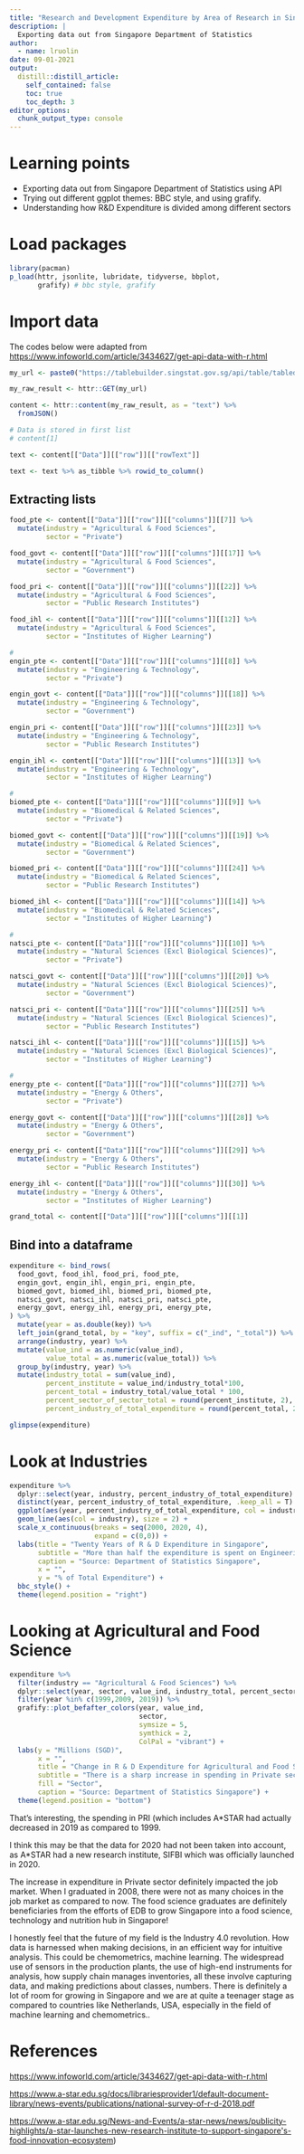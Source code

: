 ```yaml
---
title: "Research and Development Expenditure by Area of Research in Singapore"
description: |
  Exporting data out from Singapore Department of Statistics
author:
  - name: lruolin
date: 09-01-2021
output:
  distill::distill_article:
    self_contained: false
    toc: true
    toc_depth: 3
editor_options: 
  chunk_output_type: console
---
```


# Learning points

- Exporting data out from Singapore Department of Statistics using API
- Trying out different ggplot themes: BBC style, and using grafify.
- Understanding how R&D Expenditure is divided among different sectors

# Load packages

```r
library(pacman)
p_load(httr, jsonlite, lubridate, tidyverse, bbplot,
       grafify) # bbc style, grafify
```


# Import data

The codes below were adapted from <https://www.infoworld.com/article/3434627/get-api-data-with-r.html>

```r
my_url <- paste0("https://tablebuilder.singstat.gov.sg/api/table/tabledata/M081331")

my_raw_result <- httr::GET(my_url)

content <- httr::content(my_raw_result, as = "text") %>% 
  fromJSON()

# Data is stored in first list
# content[1]

text <- content[["Data"]][["row"]][["rowText"]]

text <- text %>% as_tibble %>% rowid_to_column()
```

## Extracting lists

```r
food_pte <- content[["Data"]][["row"]][["columns"]][[7]] %>% 
  mutate(industry = "Agricultural & Food Sciences",
         sector = "Private")

food_govt <- content[["Data"]][["row"]][["columns"]][[17]] %>% 
  mutate(industry = "Agricultural & Food Sciences",
         sector = "Government")

food_pri <- content[["Data"]][["row"]][["columns"]][[22]] %>% 
  mutate(industry = "Agricultural & Food Sciences",
         sector = "Public Research Institutes")

food_ihl <- content[["Data"]][["row"]][["columns"]][[12]] %>% 
  mutate(industry = "Agricultural & Food Sciences",
         sector = "Institutes of Higher Learning")

#
engin_pte <- content[["Data"]][["row"]][["columns"]][[8]] %>% 
  mutate(industry = "Engineering & Technology",
         sector = "Private")

engin_govt <- content[["Data"]][["row"]][["columns"]][[18]] %>% 
  mutate(industry = "Engineering & Technology",
         sector = "Government")

engin_pri <- content[["Data"]][["row"]][["columns"]][[23]] %>% 
  mutate(industry = "Engineering & Technology",
         sector = "Public Research Institutes")

engin_ihl <- content[["Data"]][["row"]][["columns"]][[13]] %>% 
  mutate(industry = "Engineering & Technology",
         sector = "Institutes of Higher Learning")

#
biomed_pte <- content[["Data"]][["row"]][["columns"]][[9]] %>% 
  mutate(industry = "Biomedical & Related Sciences",
         sector = "Private")

biomed_govt <- content[["Data"]][["row"]][["columns"]][[19]] %>% 
  mutate(industry = "Biomedical & Related Sciences",
         sector = "Government")

biomed_pri <- content[["Data"]][["row"]][["columns"]][[24]] %>% 
  mutate(industry = "Biomedical & Related Sciences",
         sector = "Public Research Institutes")

biomed_ihl <- content[["Data"]][["row"]][["columns"]][[14]] %>% 
  mutate(industry = "Biomedical & Related Sciences",
         sector = "Institutes of Higher Learning")

#
natsci_pte <- content[["Data"]][["row"]][["columns"]][[10]] %>% 
  mutate(industry = "Natural Sciences (Excl Biological Sciences)",
         sector = "Private")

natsci_govt <- content[["Data"]][["row"]][["columns"]][[20]] %>% 
  mutate(industry = "Natural Sciences (Excl Biological Sciences)",
         sector = "Government")

natsci_pri <- content[["Data"]][["row"]][["columns"]][[25]] %>% 
  mutate(industry = "Natural Sciences (Excl Biological Sciences)",
         sector = "Public Research Institutes")

natsci_ihl <- content[["Data"]][["row"]][["columns"]][[15]] %>% 
  mutate(industry = "Natural Sciences (Excl Biological Sciences)",
         sector = "Institutes of Higher Learning")

#
energy_pte <- content[["Data"]][["row"]][["columns"]][[27]] %>% 
  mutate(industry = "Energy & Others",
         sector = "Private")

energy_govt <- content[["Data"]][["row"]][["columns"]][[28]] %>% 
  mutate(industry = "Energy & Others",
         sector = "Government")

energy_pri <- content[["Data"]][["row"]][["columns"]][[29]] %>% 
  mutate(industry = "Energy & Others",
         sector = "Public Research Institutes")

energy_ihl <- content[["Data"]][["row"]][["columns"]][[30]] %>% 
  mutate(industry = "Energy & Others",
         sector = "Institutes of Higher Learning")

grand_total <- content[["Data"]][["row"]][["columns"]][[1]]
```

## Bind into a dataframe

```r
expenditure <- bind_rows(
  food_govt, food_ihl, food_pri, food_pte,
  engin_govt, engin_ihl, engin_pri, engin_pte,
  biomed_govt, biomed_ihl, biomed_pri, biomed_pte,
  natsci_govt, natsci_ihl, natsci_pri, natsci_pte,
  energy_govt, energy_ihl, energy_pri, energy_pte,
) %>% 
  mutate(year = as.double(key)) %>% 
  left_join(grand_total, by = "key", suffix = c("_ind", "_total")) %>% 
  arrange(industry, year) %>% 
  mutate(value_ind = as.numeric(value_ind),
         value_total = as.numeric(value_total)) %>% 
  group_by(industry, year) %>% 
  mutate(industry_total = sum(value_ind),
         percent_institute = value_ind/industry_total*100,
         percent_total = industry_total/value_total * 100,
         percent_sector_of_sector_total = round(percent_institute, 2),
         percent_industry_of_total_expenditure = round(percent_total, 2)) 

glimpse(expenditure)
```

# Look at Industries

```r
expenditure %>% 
  dplyr::select(year, industry, percent_industry_of_total_expenditure) %>% 
  distinct(year, percent_industry_of_total_expenditure, .keep_all = T) %>% 
  ggplot(aes(year, percent_industry_of_total_expenditure, col = industry)) +
  geom_line(aes(col = industry), size = 2) +
  scale_x_continuous(breaks = seq(2000, 2020, 4),
                     expand = c(0,0)) +
  labs(title = "Twenty Years of R & D Expenditure in Singapore",
       subtitle = "More than half the expenditure is spent on Engineering and Technology.",
       caption = "Source: Department of Statistics Singapore",
       x = "",
       y = "% of Total Expenditure") +
  bbc_style() +
  theme(legend.position = "right")
```

# Looking at Agricultural and Food Science

```r
expenditure %>% 
  filter(industry == "Agricultural & Food Sciences") %>% 
  dplyr::select(year, sector, value_ind, industry_total, percent_sector_of_sector_total) %>%
  filter(year %in% c(1999,2009, 2019)) %>% 
  grafify::plot_befafter_colors(year, value_ind,
                                sector,
                                symsize = 5,
                                symthick = 2,
                                ColPal = "vibrant") +
  labs(y = "Millions (SGD)",
       x = "",
       title = "Change in R & D Expenditure for Agricultural and Food Sciences",
       subtitle = "There is a sharp increase in spending in Private sector",
       fill = "Sector",
       caption = "Source: Department of Statistics Singapore") +
  theme(legend.position = "bottom")
```

That's interesting, the spending in PRI (which includes A*STAR had actually decreased in 2019 as compared to 1999.

I think this may be that the data for 2020 had not been taken into account, as A*STAR had a new research institute, SIFBI which was officially launched in 2020.

The increase in expenditure in Private sector definitely impacted the job market. When I graduated in 2008, there were not as many choices in the job market as compared to now. The food science graduates are definitely beneficiaries from the efforts of EDB to grow Singapore into a food science, technology and nutrition hub in Singapore!

I honestly feel that the future of my field is the Industry 4.0 revolution. How data is harnessed when making decisions, in an efficient way for intuitive analysis. This could be chemometrics, machine learning. The widespread use of sensors in the production plants, the use of high-end instruments for analysis, how supply chain manages inventories,  all these involve capturing data, and making predictions about classes, numbers. There is definitely a lot of room for growing in Singapore and we are at quite a teenager stage as compared to countries like Netherlands, USA, especially in the field of machine learning and chemometrics.. 



# References
<https://www.infoworld.com/article/3434627/get-api-data-with-r.html>

<https://www.a-star.edu.sg/docs/librariesprovider1/default-document-library/news-events/publications/national-survey-of-r-d-2018.pdf>

<https://www.a-star.edu.sg/News-and-Events/a-star-news/news/publicity-highlights/a-star-launches-new-research-institute-to-support-singapore's-food-innovation-ecosystem>)



